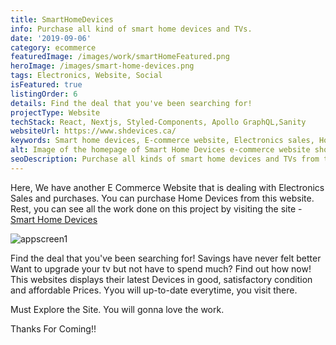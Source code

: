 ```yaml
---
title: SmartHomeDevices
info: Purchase all kind of smart home devices and TVs.
date: '2019-09-06'
category: ecommerce
featuredImage: /images/work/smartHomeFeatured.png
heroImage: /images/smart-home-devices.png
tags: Electronics, Website, Social
isFeatured: true
listingOrder: 6
details: Find the deal that you've been searching for!
projectType: Website
techStack: React, Nextjs, Styled-Components, Apollo GraphQL,Sanity
websiteUrl: https://www.shdevices.ca/
keywords: Smart home devices, E-commerce website, Electronics sales, Home devices, Affordable prices, Latest devices, Upgrade TV, Savings, Satisfactory condition, Up-to-date, Visit site.
alt: Image of the homepage of Smart Home Devices e-commerce website showing different smart home devices and TVs
seoDescription: Purchase all kinds of smart home devices and TVs from the e-commerce website Smart Home Devices. Find the deal you've been searching for with savings on up-to-date, latest devices in good and satisfactory condition. Explore the site for more information.
---
```


Here, We have another E Commerce Website that is dealing with Electronics Sales and purchases. You can purchase Home Devices from this website.
Rest, you can see all the work done on this project by visiting the site - [Smart Home Devices](https://www.shdevices.ca/)

![appscreen1](../images/shdevices-home-page.png)

Find the deal that you've been searching for! Savings have never felt better Want to upgrade your tv but not have to spend much? Find out how now!
This websites displays their latest Devices in good, satisfactory condition and affordable Prices. Yyou will up-to-date everytime, you visit there.

Must Explore the Site.
You will gonna love the work.

Thanks For Coming!!
